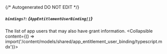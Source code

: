 {/* Autogenerated DO NOT EDIT  */}

##### `bindings?`: *{`AppEntitlementUserBinding[]`}*
The list of app users that may also have grant information.
<Collapsible content={() => import('/content/models/shared/app_entitlement_user_binding/typescript.mdx')}>
</Collapsible>

